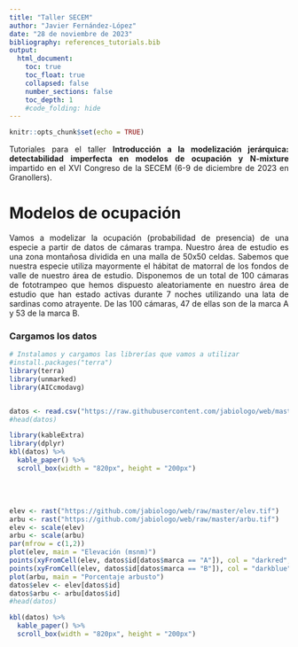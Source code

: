 ```yaml
---
title: "Taller SECEM"
author: "Javier Fernández-López"
date: "28 de noviembre de 2023"
bibliography: references_tutorials.bib
output: 
  html_document:
    toc: true
    toc_float: true
    collapsed: false
    number_sections: false
    toc_depth: 1
    #code_folding: hide
---
```


<style>
body {
text-align: justify}
</style>

```r
knitr::opts_chunk$set(echo = TRUE)
```
 
 
 Tutoriales para el taller **Introducción a la modelización jerárquica: detectabilidad imperfecta en modelos de ocupación y N-mixture** impartido en el XVI Congreso de la SECEM (6-9 de diciembre de 2023 en Granollers).
 
# Modelos de ocupación

Vamos a modelizar la ocupación (probabilidad de presencia) de una especie a partir de datos de cámaras trampa. Nuestro área de estudio es una zona montañosa dividida en una malla de 50x50 celdas. Sabemos que nuestra especie utiliza mayormente el hábitat de matorral de los fondos de valle de nuestro área de estudio. Disponemos de un total de 100 cámaras de fototrampeo que hemos dispuesto aleatoriamente en nuestro área de estudio que han estado activas durante 7 noches utilizando una lata de sardinas como atrayente. De las 100 cámaras, 47 de ellas son de la marca A y 53 de la marca B.

### Cargamos los datos

```r
# Instalamos y cargamos las librerías que vamos a utilizar
#install.packages("terra")
library(terra)
library(unmarked)
library(AICcmodavg)


datos <- read.csv("https://raw.githubusercontent.com/jabiologo/web/master/occuDatos.csv")
#head(datos)
```

```r
library(kableExtra)
library(dplyr)
kbl(datos) %>%
  kable_paper() %>%
  scroll_box(width = "820px", height = "200px")
```
<br/><br/>
```r
elev <- rast("https://github.com/jabiologo/web/raw/master/elev.tif")
arbu <- rast("https://github.com/jabiologo/web/raw/master/arbu.tif")
elev <- scale(elev)
arbu <- scale(arbu)
par(mfrow = c(1,2))
plot(elev, main = "Elevación (msnm)")
points(xyFromCell(elev, datos$id[datos$marca == "A"]), col = "darkred", pch = 19)
points(xyFromCell(elev, datos$id[datos$marca == "B"]), col = "darkblue", pch = 19)
plot(arbu, main = "Porcentaje arbusto")
datos$elev <- elev[datos$id]
datos$arbu <- arbu[datos$id]
#head(datos)
```

```r
kbl(datos) %>%
  kable_paper() %>%
  scroll_box(width = "820px", height = "200px")
```
